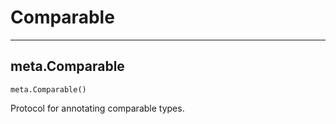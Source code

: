 # Comparable

 --- 

## meta.Comparable { #meta.Comparable }

`meta.Comparable()`

Protocol for annotating comparable types.
